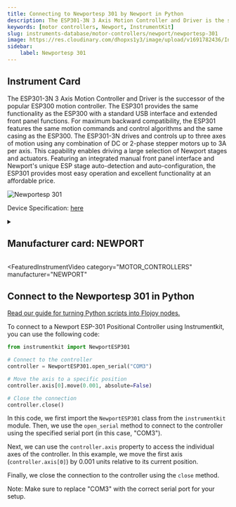 ```yaml
---
title: Connecting to Newportesp 301 by Newport in Python
description: The ESP301-3N 3 Axis Motion Controller and Driver is the successor of the popular ESP300 motion controller. The ESP301 provides the same functionality as the ESP300 with a standard USB interface and extended front panel functions. For maximum backward compatibility, the ESP301 features the same motion commands and control algorithms and the same casing as the ESP300. The ESP301-3N drives and controls up to three axes of motion using any combination of DC or 2-phase stepper motors up to 3A per axis. This capability enables driving a large selection of Newport stages and actuators. Featuring an integrated manual front panel interface and Newport's unique ESP stage auto-detection and auto-configuration, the ESP301 provides most easy operation and excellent functionality at an affordable price.
keywords: [motor controllers, Newport, InstrumentKit] 
slug: instruments-database/motor-controllers/newport/newportesp-301 
image: https://res.cloudinary.com/dhopxs1y3/image/upload/v1691782436/Instruments/Positional%20Controller/Newportesp-301/Newportesp-301.jpg
sidebar:
    label: Newportesp 301 
---
```



## Instrument Card

The ESP301-3N 3 Axis Motion Controller and Driver is the successor of the popular ESP300 motion controller. The ESP301 provides the same functionality as the ESP300 with a standard USB interface and extended front panel functions. For maximum backward compatibility, the ESP301 features the same motion commands and control algorithms and the same casing as the ESP300. The ESP301-3N drives and controls up to three axes of motion using any combination of DC or 2-phase stepper motors up to 3A per axis. This capability enables driving a large selection of Newport stages and actuators. Featuring an integrated manual front panel interface and Newport's unique ESP stage auto-detection and auto-configuration, the ESP301 provides most easy operation and excellent functionality at an affordable price.

![Newportesp 301](https://res.cloudinary.com/dhopxs1y3/image/upload/v1691782436/Instruments/Positional%20Controller/Newportesp-301/Newportesp-301.jpg)

Device Specification: [here](https://www.newport.com/medias/sys_master/images/images/hda/h3e/9117547069470/ESP301-User-s-Manual.pdf)

<details style={{ marginTop: "15px"}}>
<summary><h2 style={{display:'inline'}}>Manufacturer card: NEWPORT</h2></summary>

![NEWPORT](https://res.cloudinary.com/dhopxs1y3/image/upload/v1692806178/Instruments/Vendor%20Logos/Newport.png)

Newport provides a wide range of photonics technology and products designed to enhance the capabilities and productivity of our customers' applications.

- Headquarters: Irvine, California, United States
- Yearly Revenue (millions, USD): 3500
- Vendor Website: [here](https://www.newport.com/)

</details>


<FeaturedInstrumentVideo
  category="MOTOR_CONTROLLERS"
  manufacturer="NEWPORT"
></FeaturedInstrumentVideo>

## Connect to the Newportesp 301 in Python

[Read our guide for turning Python scripts into Flojoy nodes.](https://docs.flojoy.ai/contribution/blocks/custom-flojoy-block/)


<Tabs>

<TabItem value="Flojoy" label="Flojoy" className="flojoy-instrument-tabs">

<NodeCardCollection category='MOTOR_CONTROLLERS' manufacturer='NEWPORT'></NodeCardCollection>

</TabItem>
<TabItem value="InstrumentKit" label="InstrumentKit">

To connect to a Newport ESP-301 Positional Controller using Instrumentkit, you can use the following code:

```python
from instrumentkit import NewportESP301

# Connect to the controller
controller = NewportESP301.open_serial("COM3")

# Move the axis to a specific position
controller.axis[0].move(0.001, absolute=False)

# Close the connection
controller.close()
```

In this code, we first import the `NewportESP301` class from the `instrumentkit` module. Then, we use the `open_serial` method to connect to the controller using the specified serial port (in this case, "COM3").

Next, we can use the `controller.axis` property to access the individual axes of the controller. In this example, we move the first axis (`controller.axis[0]`) by 0.001 units relative to its current position.

Finally, we close the connection to the controller using the `close` method.

Note: Make sure to replace "COM3" with the correct serial port for your setup.

</TabItem>
</Tabs>